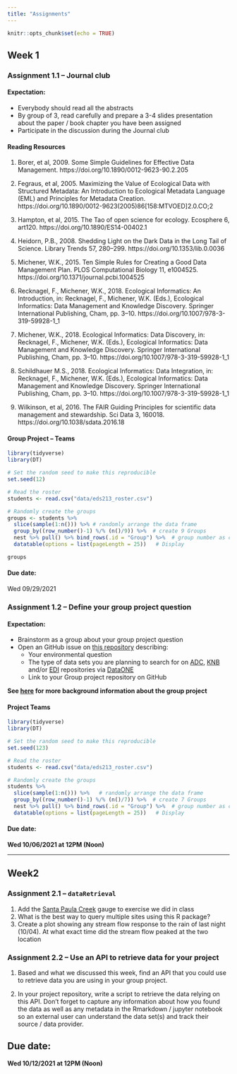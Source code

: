 ```yaml
---
title: "Assignments"
---
```


```r
knitr::opts_chunk$set(echo = TRUE)
```

## Week 1 

### Assignment 1.1 -- Journal club

#### Expectation:

- Everybody should read all the abstracts
- By group of 3, read carefully and prepare a 3-4 slides presentation about the paper / book chapter you have been assigned
- Participate in the discussion during the Journal club


#### Reading Resources

1. Borer, et al, 2009. Some Simple Guidelines for Effective Data Management. https://doi.org/10.1890/0012-9623-90.2.205

2. Fegraus, et al, 2005. Maximizing the Value of Ecological Data with Structured Metadata: An Introduction to Ecological Metadata Language (EML) and Principles for Metadata Creation.  https://doi.org/10.1890/0012-9623(2005)86[158:MTVOED]2.0.CO;2

3. Hampton, et al, 2015. The Tao of open science for ecology. Ecosphere 6, art120. https://doi.org/10.1890/ES14-00402.1

4. Heidorn, P.B., 2008. Shedding Light on the Dark Data in the Long Tail of Science. Library Trends 57, 280–299. https://doi.org/10.1353/lib.0.0036
5. Michener, W.K., 2015. Ten Simple Rules for Creating a Good Data Management Plan. PLOS Computational Biology 11, e1004525. https://doi.org/10.1371/journal.pcbi.1004525

6. Recknagel, F., Michener, W.K., 2018. Ecological Informatics: An Introduction, in: Recknagel, F., Michener, W.K. (Eds.), Ecological Informatics: Data Management and Knowledge Discovery. Springer International Publishing, Cham, pp. 3–10. https://doi.org/10.1007/978-3-319-59928-1_1

7. Michener, W.K., 2018. Ecological Informatics: Data Discovery, in: Recknagel, F., Michener, W.K. (Eds.), Ecological Informatics: Data Management and Knowledge Discovery. Springer International Publishing, Cham, pp. 3–10. https://doi.org/10.1007/978-3-319-59928-1_1

8. Schildhauer M.S., 2018. Ecological Informatics: Data Integration, in: Recknagel, F., Michener, W.K. (Eds.), Ecological Informatics: Data Management and Knowledge Discovery. Springer International Publishing, Cham, pp. 3–10. https://doi.org/10.1007/978-3-319-59928-1_1

9. Wilkinson, et al, 2016. The FAIR Guiding Principles for scientific data management and stewardship. Sci Data 3, 160018. https://doi.org/10.1038/sdata.2016.18

#### Group Project -- Teams

```r
library(tidyverse)
library(DT)

# Set the random seed to make this reproducible
set.seed(12)

# Read the roster 
students <- read.csv("data/eds213_roster.csv")

# Randomly create the groups
groups <- students %>% 
  slice(sample(1:n())) %>% # randomly arrange the data frame
  group_by((row_number()-1) %/% (n()/9)) %>%  # create 9 Groups
  nest %>% pull() %>% bind_rows(.id = "Group") %>%  # group number as column
  datatable(options = list(pageLength = 25))   # Display

groups
```

#### Due date:

Wed 09/29/2021


### Assignment 1.2 -- Define your group project question

#### Expectation:

- Brainstorm as a group about your group project question
- Open an GitHub issue on [this repository](https://github.com/brunj7/EDS-213-group-project) describing:
  - Your environmental question
  - The type of data sets you are planning to search for on [ADC](https://arcticdata.io/catalog/data), [KNB](https://knb.ecoinformatics.org/) and/or [EDI](https://environmentaldatainitiative.org/) repositories via [DataONE](https://www.dataone.org/)
  - Link to your Group project repository on GitHub
  
**See [here](group_project.html) for more background information about the group project**

#### Project Teams

```r
library(tidyverse)
library(DT)

# Set the random seed to make this reproducible
set.seed(123)

# Read the roster 
students <- read.csv("data/eds213_roster.csv")

# Randomly create the groups
students %>% 
  slice(sample(1:n())) %>%   # randomly arrange the data frame
  group_by((row_number()-1) %/% (n()/7)) %>%  # create 7 Groups
  nest %>% pull() %>% bind_rows(.id = "Group") %>%  # group number as column
  datatable(options = list(pageLength = 25))   # Display


```



#### Due date:

**Wed 10/06/2021 at 12PM (Noon)**

---

## Week2

### Assignment 2.1 --  `dataRetrieval`

1. Add the [Santa Paula Creek](https://waterdata.usgs.gov/nwis/uv?site_no=11113500) gauge to exercise we did in class
2. What is the best way to query multiple sites using this R package?
3. Create a plot showing any stream flow response to the rain of last night (10/04). At what exact time did the stream flow peaked at the two location


### Assignment 2.2 -- Use an API to retrieve data for your project

1. Based and what we discussed this week, find an API that you could use to retrieve data you are using in your group project.

2. In your project repository, write a script to retrieve the data relying on this API. Don't forget to capture any information about how you found the data as well as any metadata in the Rmarkdown / jupyter notebook so an external user can understand the data set(s) and track their source / data provider. 


## Due date:

**Wed 10/12/2021 at 12PM (Noon)**
